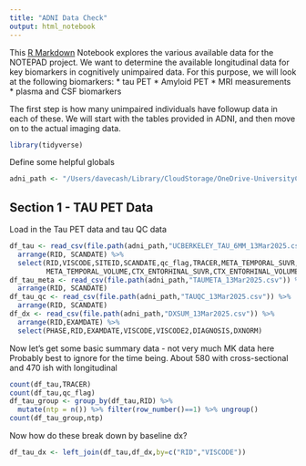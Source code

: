 ```yaml
---
title: "ADNI Data Check"
output: html_notebook
---
```


This [R Markdown](http://rmarkdown.rstudio.com) Notebook explores the various 
available data for the NOTEPAD project. We want to determine the available
longitudinal data for key biomarkers in cognitively unimpaired data. For this
purpose, we will look at the following biomarkers:
* tau PET
* Amyloid PET
* MRI measurements
* plasma and CSF biomarkers 

The first step is how many unimpaired individuals have followup data in
each of these. We will start with the tables provided in ADNI, and then 
move on to the actual imaging data. 

```r
library(tidyverse)
```

Define some helpful globals
```r
adni_path <- "/Users/davecash/Library/CloudStorage/OneDrive-UniversityCollegeLondon/NOTEPAD/data/ADNI"
```

## Section 1 - TAU PET Data
Load in the Tau PET data and tau QC data
```r
df_tau <- read_csv(file.path(adni_path,"UCBERKELEY_TAU_6MM_13Mar2025.csv")) %>% 
  arrange(RID, SCANDATE) %>% 
  select(RID,VISCODE,SITEID,SCANDATE,qc_flag,TRACER,META_TEMPORAL_SUVR,
         META_TEMPORAL_VOLUME,CTX_ENTORHINAL_SUVR,CTX_ENTORHINAL_VOLUME)
df_tau_meta <- read_csv(file.path(adni_path,"TAUMETA_13Mar2025.csv")) %>% 
  arrange(RID, SCANDATE)
df_tau_qc <- read_csv(file.path(adni_path,"TAUQC_13Mar2025.csv")) %>% 
  arrange(RID, SCANDATE)
df_dx <- read_csv(file.path(adni_path,"DXSUM_13Mar2025.csv")) %>% 
  arrange(RID,EXAMDATE) %>% 
  select(PHASE,RID,EXAMDATE,VISCODE,VISCODE2,DIAGNOSIS,DXNORM)


```

Now let's get some basic summary data - not very much MK data here
Probably best to ignore for the time being.
About 580 with cross-sectional and 470 ish with longitudinal
```r
count(df_tau,TRACER)
count(df_tau,qc_flag)
df_tau_group <- group_by(df_tau,RID) %>% 
  mutate(ntp = n()) %>% filter(row_number()==1) %>% ungroup()
count(df_tau_group,ntp)
```
Now how do these break down by baseline dx?
```r
df_tau_dx <- left_join(df_tau,df_dx,by=c("RID","VISCODE"))
```

